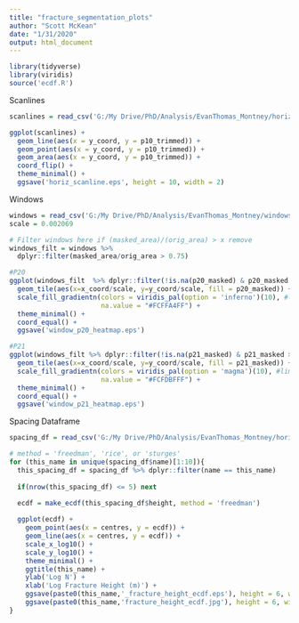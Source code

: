 ```yaml
---
title: "fracture_segmentation_plots"
author: "Scott McKean"
date: "1/31/2020"
output: html_document
---
```


```r
library(tidyverse)
library(viridis)
source('ecdf.R')
```

Scanlines

```r
scanlines = read_csv('G:/My Drive/PhD/Analysis/EvanThomas_Montney/horizontal_scanlines_South_Wall_50cm.csv')

ggplot(scanlines) +
  geom_line(aes(x = y_coord, y = p10_trimmed)) +
  geom_point(aes(x = y_coord, y = p10_trimmed)) +
  geom_area(aes(x = y_coord, y = p10_trimmed)) +
  coord_flip() +
  theme_minimal() +
  ggsave('horiz_scanline.eps', height = 10, width = 2)

```

Windows

```r
windows = read_csv('G:/My Drive/PhD/Analysis/EvanThomas_Montney/windows_SouthWall_10m+5m.csv')
scale = 0.002069

# Filter windows here if (masked_area)/(orig_area) > x remove
windows_filt = windows %>% 
  dplyr::filter(masked_area/orig_area > 0.75)

#P20
ggplot(windows_filt  %>% dplyr::filter(!is.na(p20_masked) & p20_masked > 0)) +
  geom_tile(aes(x=x_coord/scale, y=y_coord/scale, fill = p20_masked)) +
  scale_fill_gradientn(colors = viridis_pal(option = 'inferno')(10), #limits=c(0, 5),
                       na.value = "#FCFFA4FF") +
  theme_minimal() +
  coord_equal() + 
  ggsave('window_p20_heatmap.eps')

#P21
ggplot(windows_filt %>% dplyr::filter(!is.na(p21_masked) & p21_masked > 0)) +
  geom_tile(aes(x=x_coord/scale, y=y_coord/scale, fill = p21_masked)) +
  scale_fill_gradientn(colors = viridis_pal(option = 'magma')(10), #limits=c(0, 5),
                       na.value = "#FCFDBFFF") +
  theme_minimal() +
  coord_equal() +
  ggsave('window_p21_heatmap.eps')
```

Spacing Dataframe

```r
spacing_df = read_csv('G:/My Drive/PhD/Analysis/EvanThomas_Montney/horiz_scanline_spacing_SouthWall_50cm.csv')

# method = 'freedman', 'rice', or 'sturges'
for (this_name in unique(spacing_df$name)[1:10]){
  this_spacing_df = spacing_df %>% dplyr::filter(name == this_name)
  
  if(nrow(this_spacing_df) <= 5) next
  
  ecdf = make_ecdf(this_spacing_df$height, method = 'freedman')

  ggplot(ecdf) +
    geom_point(aes(x = centres, y = ecdf)) +
    geom_line(aes(x = centres, y = ecdf)) +
    scale_x_log10() +
    scale_y_log10() +
    theme_minimal() +
    ggtitle(this_name) +
    ylab('Log N') +
    xlab('Log Fracture Height (m)') +
    ggsave(paste0(this_name,'_fracture_height_ecdf.eps'), height = 6, width = 6) +
    ggsave(paste0(this_name,'fracture_height_ecdf.jpg'), height = 6, width = 6, dpi = 320)
}



```